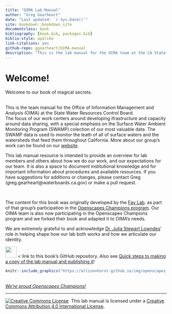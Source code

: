 ```yaml
--- 
title: "OIMA Lab Manual"
author: "Greg Gearheart"
date: "Last updated: `r Sys.Date()`"
site: bookdown::bookdown_site
documentclass: book
bibliography: [book.bib, packages.bib]
biblio-style: apalike
link-citations: yes
github-repo: ggearheart/OIMA-manual
description: "This is the lab manual for the OIMA team at the CA State Water Resources Control Board"
---
```


# Welcome!

Welcome to our book of magical secrets.  

<br>
This is the team manual for the Office of Information Management and Analysis (OIMA) at the State Water Resources Control Board.  
The focus of our work centers around developing ifrastructure and capacity around data sharing, with a special emphasis on the Surface Water Ambient Monitoring Program (SWAMP) colection of our most valuable data. The SWAMP data is used to monitor the leath of all of surface waters and the watersheds that feed them throughout California. More about our group's work can be found on our [website](https://www.waterboards.ca.gov/resources/oima/).

This lab manual resource is intended to provide an overview for lab members and others about how we do our work, and our expectations for our team. It is also a space to document institutional knowledge and for important information about procedures and available resources. If you have suggestions for additions or changes, please contact Greg (greg.gearheart@waterboards.ca.gov) or make a pull request.

<br>

The content for this book was originally developed by the [Fay Lab](http://www.smast.umassd.edu/lab_fay/). as part of that group's participation in the [Openscapes Champions program](https://openscapes.org).  Our OIMA team is also now participating in the Openscapes Champions program and we forked their book and adapted it to OIMA's needs.

We are extremely grateful to and acknowledge [Dr. Julia Stewart Lowndes](https://twitter.com/juliesquid)' role in helping shape how our lab both works and how we articulate our identity.  

<a align="left" href="https://github.com/thefaylab/lab-manual/"><img src="https://github.githubassets.com/images/modules/logos_page/GitHub-Mark.png" width="35px"></a> < link to this book's GitHub repository. Also see [Quick steps to making a copy of the lab manual and publishing it](https://github.com/thefaylab/lab-manual/wiki/Quick-steps-to-making-a-copy-of-the-lab-manual-&-publishing-it)!


```r
knitr::include_graphics("https://allisonhorst.github.io/img/openscapes_hex_badge.png")
```
<br>
*[We're proud Openscapes Champions!](https://openscapes.org)*

----

<a rel='license' href='http://creativecommons.org/licenses/by/4.0/'><img alt='Creative Commons License' style='border-width:0' src='https://i.creativecommons.org/l/by/4.0/88x31.png' /></a>&nbsp;&nbsp;This lab manual is licensed under a <a rel='license' href='http://creativecommons.org/licenses/by/4.0/'>Creative Commons Attribution 4.0 International License</a>.
